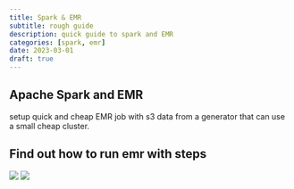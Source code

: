 ```yaml
---
title: Spark & EMR
subtitle: rough guide
description: quick guide to spark and EMR
categories: [spark, emr]
date: 2023-03-01
draft: true
---
```


## Apache Spark and EMR
setup quick and cheap EMR job with s3 data from a generator that can use a small cheap cluster. 

## Find out how to run emr with steps
![](https://sparkbyexamples.com/spark/spark-submit-command/#:~:text=The%20spark%2Dsubmit%20command%20is,%2C%20or%20Python%20(PySpark).)
![](https://stackoverflow.com/questions/30518362/how-do-i-set-the-drivers-python-version-in-spark)